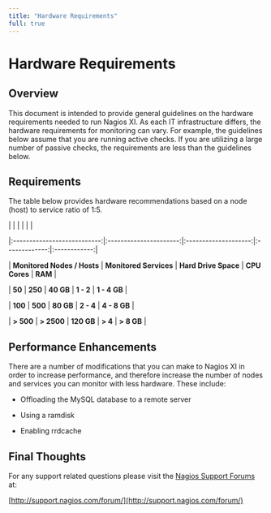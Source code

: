 ---
title: "Hardware Requirements"
full: true
---

# Hardware Requirements

## Overview

This document is intended to provide general guidelines on the hardware requirements needed to run Nagios XI. As each IT infrastructure differs, the hardware requirements for monitoring can vary. For example, the guidelines below assume that you are running active checks. If you are utilizing a large number of passive checks, the requirements are less than the guidelines below.

## Requirements

The table below provides hardware recommendations based on a node (host) to service ratio of 1:5.

|                             |                        |                      |               |              |
|:---------------------------:|:----------------------:|:--------------------:|:-------------:|:------------:|
| **Monitored Nodes / Hosts** | **Monitored Services** | **Hard Drive Space** | **CPU Cores** |   **RAM**    |
|           **50**            |        **250**         |      **40 GB**       |   **1 - 2**   | **1 - 4 GB** |
|           **100**           |        **500**         |      **80 GB**       |   **2 - 4**   | **4 - 8 GB** |
|         **\> 500**          |      **\> 2500**       |      **120 GB**      |   **\> 4**    | **\> 8 GB**  |

## Performance Enhancements

There are a number of modifications that you can make to Nagios XI in order to increase performance, and therefore increase the number of nodes and services you can monitor with less hardware. These include:

- Offloading the MySQL database to a remote server
- Using a ramdisk
- Enabling rrdcache

## Final Thoughts

For any support related questions please visit the [Nagios Support Forums](http://support.nagios.com/forum/) at:

[http://support.nagios.com/forum/](http://support.nagios.com/forum/)